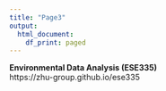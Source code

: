 ```yaml
---
title: "Page3"
output:
  html_document:
    df_print: paged
---
```


**Environmental Data Analysis (ESE335)**  
https://zhu-group.github.io/ese335  

